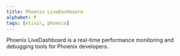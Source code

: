 ```yaml
---
title: Phoenix LiveDashboard
alphabet: P
tags: [elixir, phoenix]
---
```


Phoenix LiveDashboard is a real-time performance monitoring and debugging tools for Phoenix developers.